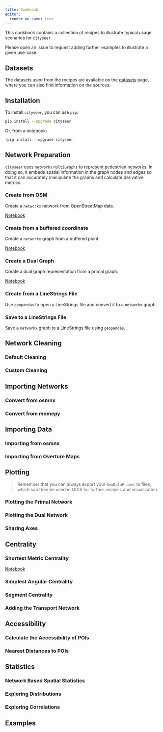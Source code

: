 ```yaml
---
title: Cookbook
editor:
  render-on-save: true
---
```


This cookbook contains a collection of recipes to illustrate typical usage scenarios for `cityseer`.

Please open an issue to request adding further examples to illustrate a given use-case.

## Datasets

The datasets used from the recipes are available on the [datasets](../data/datasets.qmd) page, where you can also find information on the sources.

## Installation

To install `cityseer`, you can use `pip`:

```bash
pip install --upgrade cityseer
```

Or, from a notebook:

```python
!pip install --upgrade cityseer
```

## Network Preparation

`cityseer` uses `networkx` [`MultiGraphs`](https://networkx.org/documentation/stable/reference/classes/multigraph.html) to represent pedestrian networks. In doing so, it embeds spatial information in the graph nodes and edges so that it can accurately manipulate the graphs and calculate derivative metrics.

### Create from OSM

Create a `networkx` network from OpenStreetMap data.

[Notebook](../recipes/networks/create_from_osm.ipynb)

### Create from a buffered coordinate

Create a `networkx` graph from a buffered point.

[Notebook](../recipes/networks/create_from_buffered_point.ipynb)

### Create a Dual Graph

Create a dual graph representation from a primal graph.

[Notebook](../recipes/networks/create_dual_graph.ipynb)

### Create from a LineStrings File

Use `geopandas` to open a LineStrings file and convert it to a `networkx` graph.

### Save to a LineStrings File

Save a `networkx` graph to a LineStrings file using `geopandas`.

## Network Cleaning

### Default Cleaning

### Custom Cleaning

## Importing Networks

### Convert from osmnx

### Convert from momepy

## Importing Data

### Importing from osmnx

### Importing from Overture Maps

## Plotting

> Remember that you can always export your `GeoDataFrames` to files, which can then be used in QGIS for further analysis and visualization.

### Plotting the Primal Network

### Plotting the Dual Network

### Sharing Axes

## Centrality

### Shortest Metric Centrality

[Notebook](../recipes/centrality/shortest_metric_centrality.ipynb)

### Simplest Angular Centrality

### Segment Centrality

### Adding the Transport Network

## Accessibility

### Calculate the Accessibility of POIs

### Nearest Distances to POIs

## Statistics

### Network Based Spatial Statistics

### Exploring Distributions

### Exploring Correlations

## Examples
